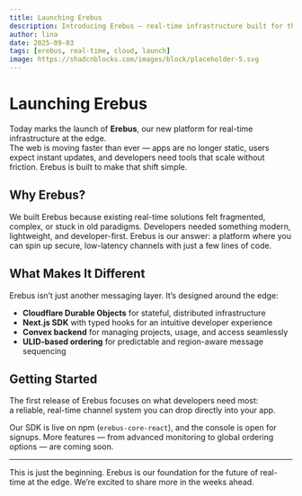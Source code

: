 ```yaml
---
title: Launching Erebus
description: Introducing Erebus — real-time infrastructure built for the edge
author: lina
date: 2025-09-03
tags: [erebus, real-time, cloud, launch]
image: https://shadcnblocks.com/images/block/placeholder-5.svg
---
```


# Launching Erebus

Today marks the launch of **Erebus**, our new platform for real-time infrastructure at the edge.  
The web is moving faster than ever — apps are no longer static, users expect instant updates, and developers need tools that scale without friction. Erebus is built to make that shift simple.

## Why Erebus?

We built Erebus because existing real-time solutions felt fragmented, complex, or stuck in old paradigms. Developers needed something modern, lightweight, and developer-first. Erebus is our answer: a platform where you can spin up secure, low-latency channels with just a few lines of code.

## What Makes It Different

Erebus isn’t just another messaging layer. It’s designed around the edge:

- **Cloudflare Durable Objects** for stateful, distributed infrastructure  
- **Next.js SDK** with typed hooks for an intuitive developer experience  
- **Convex backend** for managing projects, usage, and access seamlessly  
- **ULID-based ordering** for predictable and region-aware message sequencing  

## Getting Started

The first release of Erebus focuses on what developers need most:  
a reliable, real-time channel system you can drop directly into your app.  

Our SDK is live on npm (`erebus-core-react`), and the console is open for signups. More features — from advanced monitoring to global ordering options — are coming soon.

---

This is just the beginning. Erebus is our foundation for the future of real-time at the edge. We’re excited to share more in the weeks ahead.
